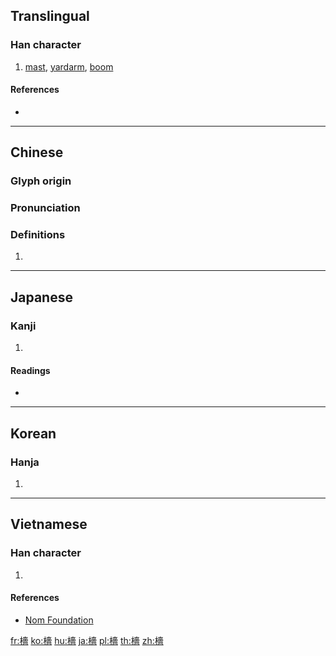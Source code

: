 {{character info/new}}
{{also|樯}}
==Translingual==

===Han character===
{{Han char|rn=75|rad=木|as=13|sn=17|four=44961|canj=DGOW|ids=⿰木嗇}}

# [[mast]], [[yardarm]], [[boom]]

====References====
* {{Han ref|kx=0557.220|dkj=15687|dj=0947.010|hdz=21299.140|uh=6AA3|ud=27299|bh=C0CE|bd=49358}}

----

==Chinese==
{{zh-forms|s=樯}}

===Glyph origin===
{{Han etym}}

===Pronunciation===
{{zh-pron
|m=qiáng
|c=coeng4
|mc=y
|oc=y
|ma=
|cat=n
}}

===Definitions===
{{zh-hanzi}}

# {{rfdef|lang=zh}}

----

==Japanese==

===Kanji===
{{ja-kanji|grade=|rs=木13}}

# {{defn|lang=ja|sort=木13}}

====Readings====
* {{ja-readings|on=[[しょう]] (shō)|kun=[[ほばしら]] (hobashira)}}

----

==Korean==

===Hanja===
{{ko-hanja|hangeul=장|eumhun=|rv=jang|mr=chang|y=cang}}

# {{defn|lang=ko|sort=木13}}

----

==Vietnamese==

===Han character===
{{vi-readings|rs=木13| hanviet = tường}}

# {{defn|lang=vi|sort=木13}}

====References====
*[http://nomfoundation.org/common/nom_details.php?codepoint=6aa3 Nom Foundation]

[[fr:檣]]
[[ko:檣]]
[[hu:檣]]
[[ja:檣]]
[[pl:檣]]
[[th:檣]]
[[zh:檣]]